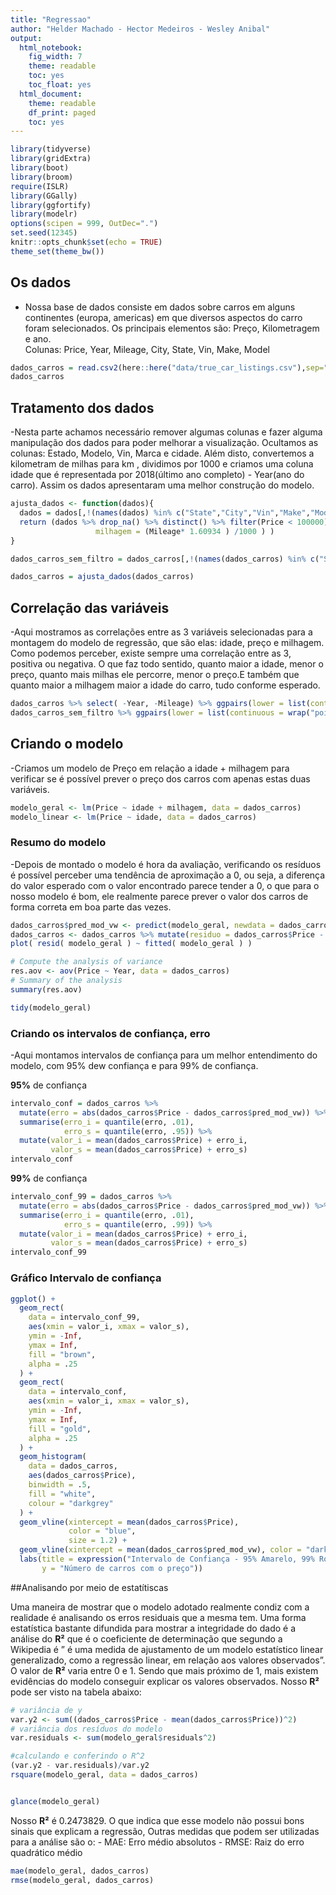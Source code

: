 ```yaml
---
title: "Regressao"
author: "Helder Machado - Hector Medeiros - Wesley Anibal"
output:
  html_notebook:
    fig_width: 7
    theme: readable
    toc: yes
    toc_float: yes
  html_document:
    theme: readable
    df_print: paged
    toc: yes
---
```

```r
library(tidyverse)
library(gridExtra)
library(boot)
library(broom)
require(ISLR)
library(GGally)
library(ggfortify)
library(modelr)
options(scipen = 999, OutDec=".")
set.seed(12345)
knitr::opts_chunk$set(echo = TRUE)
theme_set(theme_bw())
```

## Os dados
  - Nossa base de dados consiste em dados sobre carros em alguns continentes (europa, americas) em que diversos aspectos do carro foram selecionados. Os principais elementos são: Preço, Kilometragem e ano.  
    Colunas: Price, Year, Mileage, City, State, Vin, Make, Model

```r
dados_carros = read.csv2(here::here("data/true_car_listings.csv"),sep=",", header=T)
dados_carros
```

## Tratamento dos dados
-Nesta parte achamos necessário remover algumas colunas e fazer alguma manipulação dos dados para poder melhorar a visualização. Ocultamos as colunas: Estado, Modelo, Vin, Marca e cidade. Além disto, convertemos a kilometram de milhas para km , dividimos por 1000 e criamos uma coluna idade que é representada por 2018(último ano completo) - Year(ano do carro). Assim os dados apresentaram uma melhor construção do modelo.

```r
ajusta_dados <- function(dados){
  dados = dados[,!(names(dados) %in% c("State","City","Vin","Make","Model"))]
  return (dados %>% drop_na() %>% distinct() %>% filter(Price < 100000) %>% mutate( idade = 2018 - Year, 
                   milhagem = (Mileage* 1.60934 ) /1000 ) )
}

dados_carros_sem_filtro = dados_carros[,!(names(dados_carros) %in% c("State","City","Vin","Make","Model"))]

dados_carros = ajusta_dados(dados_carros)
```

## Correlação das variáveis
-Aqui mostramos as correlações entre as 3 variáveis selecionadas para a montagem do modelo de regressão, que são elas: idade, preço e milhagem.
Como podemos perceber, existe sempre uma correlação entre as 3, positiva ou negativa. O que faz todo sentido, quanto maior a idade, menor o preço, quanto mais milhas ele percorre, menor o preço.E também que quanto maior a milhagem maior a idade do carro, tudo conforme esperado.


```r
dados_carros %>% select( -Year, -Mileage) %>% ggpairs(lower = list(continuous = wrap("points", alpha = 0.3)))
dados_carros_sem_filtro %>% ggpairs(lower = list(continuous = wrap("points", alpha = 0.3)))
```

## Criando o modelo
-Criamos um modelo de Preço em relação a idade + milhagem para verificar se é possível prever o preço dos carros com apenas estas duas variáveis.

```r
modelo_geral <- lm(Price ~ idade + milhagem, data = dados_carros)
modelo_linear <- lm(Price ~ idade, data = dados_carros)
```

### Resumo do modelo
-Depois de montado o modelo é hora da avaliação, verificando os resíduos é possível perceber uma tendência de aproximação a 0, ou seja, a diferença do valor esperado com o valor encontrado parece tender a 0, o que para o nosso modelo é bom, ele realmente parece prever o valor dos carros de forma correta em boa parte das vezes.

```r
dados_carros$pred_mod_vw <- predict(modelo_geral, newdata = dados_carros)
dados_carros <- dados_carros %>% mutate(residuo = dados_carros$Price - dados_carros$pred_mod_vw )
plot( resid( modelo_geral ) ~ fitted( modelo_geral ) )

# Compute the analysis of variance
res.aov <- aov(Price ~ Year, data = dados_carros)
# Summary of the analysis
summary(res.aov)

tidy(modelo_geral)
```

### Criando os intervalos de confiança, erro 
-Aqui montamos intervalos de confiança para um melhor entendimento do modelo, com 95% dew confiança e para 99% de confiança.

**95%** de confiança

```r
intervalo_conf = dados_carros %>% 
  mutate(erro = abs(dados_carros$Price - dados_carros$pred_mod_vw)) %>% 
  summarise(erro_i = quantile(erro, .01), 
            erro_s = quantile(erro, .95)) %>% 
  mutate(valor_i = mean(dados_carros$Price) + erro_i, 
         valor_s = mean(dados_carros$Price) + erro_s)
intervalo_conf
```

**99%** de confiança

```r
intervalo_conf_99 = dados_carros %>% 
  mutate(erro = abs(dados_carros$Price - dados_carros$pred_mod_vw)) %>% 
  summarise(erro_i = quantile(erro, .01), 
            erro_s = quantile(erro, .99)) %>% 
  mutate(valor_i = mean(dados_carros$Price) + erro_i, 
         valor_s = mean(dados_carros$Price) + erro_s)
intervalo_conf_99
```

### Gráfico Intervalo de confiança

```r
ggplot() +
  geom_rect(
    data = intervalo_conf_99,
    aes(xmin = valor_i, xmax = valor_s),
    ymin = -Inf,
    ymax = Inf,
    fill = "brown",
    alpha = .25
  ) +
  geom_rect(
    data = intervalo_conf,
    aes(xmin = valor_i, xmax = valor_s),
    ymin = -Inf,
    ymax = Inf,
    fill = "gold",
    alpha = .25
  ) +
  geom_histogram(
    data = dados_carros,
    aes(dados_carros$Price),
    binwidth = .5,
    fill = "white",
    colour = "darkgrey"
  ) +
  geom_vline(xintercept = mean(dados_carros$Price),
             color = "blue",
             size = 1.2) +
  geom_vline(xintercept = mean(dados_carros$pred_mod_vw), color = "dark green") +
  labs(title = expression("Intervalo de Confiança - 95% Amarelo, 99% Rosa",x = "Preço dos carros em $",
       y = "Número de carros com o preço"))
```

##Analisando por meio de estatítiscas

Uma maneira de mostrar que o modelo adotado realmente condiz com a realidade é analisando os erros residuais que a mesma tem. Uma forma estatística bastante difundida para mostrar a integridade do dado é a análise do **R²** que é o coeficiente de determinação que segundo a Wikipedia é " é uma medida de ajustamento de um modelo estatístico linear generalizado, como a regressão linear, em relação aos valores observados". O valor de **R²** varia entre 0 e 1. Sendo que mais próximo de 1, mais existem evidências do modelo conseguir explicar os valores observados. Nosso **R²** pode ser visto na tabela abaixo:
```r
# variância de y
var.y2 <- sum((dados_carros$Price - mean(dados_carros$Price))^2)
# variância dos resíduos do modelo
var.residuals <- sum(modelo_geral$residuals^2)

#calculando e conferindo o R^2
(var.y2 - var.residuals)/var.y2
rsquare(modelo_geral, data = dados_carros)


glance(modelo_geral)
```

Nosso **R²** é 0.2473829. O que indica que esse modelo não possui bons sinais que explicam a regressão,
Outras medidas que podem ser utilizadas para a análise são o:
- MAE: Erro médio absolutos
- RMSE: Raiz do erro quadrático médio

```r
mae(modelo_geral, dados_carros)
rmse(modelo_geral, dados_carros)

```

